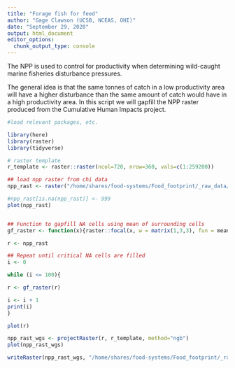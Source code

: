 ```yaml
---
title: "Forage fish for feed"
author: "Gage Clawson (UCSB, NCEAS, OHI)"
date: "September 29, 2020"
output: html_document
editor_options: 
  chunk_output_type: console
---
```


The NPP is used to control for productivity when determining wild-caught marine fisheries disturbance pressures.  

The general idea is that the same tonnes of catch in a low productivity area will have a higher disturbance than the same amount of catch would have in a high productivity area. In this script we will gapfill the NPP raster produced from the Cumulative Human Impacts project. 

```r
#load relevant packages, etc.

library(here)
library(raster)
library(tidyverse)

# raster template
r_template <- raster::raster(ncol=720, nrow=360, vals=c(1:259200))

```


```r
## load npp raster from chi data
npp_rast <- raster("/home/shares/food-systems/Food_footprint/_raw_data/CHI_data/annual_mean_npp_2015.tif")

#npp_rast[is.na(npp_rast)] <- 999
plot(npp_rast)


## Function to gapfill NA cells using mean of surrounding cells
gf_raster <- function(x){raster::focal(x, w = matrix(1,3,3), fun = mean, na.rm=TRUE, pad = TRUE, NAonly=TRUE)}

r <- npp_rast

## Repeat until critical NA cells are filled
i <- 0

while (i <= 100){

r <- gf_raster(r)

i <- i + 1
print(i)
}

plot(r)

npp_rast_wgs <- projectRaster(r, r_template, method="ngb")
plot(npp_rast_wgs)

writeRaster(npp_rast_wgs, "/home/shares/food-systems/Food_footprint/_raw_data/CHI_data/annal_mean_npp_2015_gf_wgs.tif", overwrite=TRUE)

```
